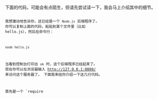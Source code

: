
<Layout title='第一章 Hello, Node.js'>
  下面的代码，可能会有点陌生，但请先尝试读一下，我会马上介绍其中的细节。

  <Code code={demo_code} lang='js' title='hello.js' showLineNumbers />

  我想激动地告诉你，这已经是一个 `Node.js` 后端程序了。
  你可以复制上面的代码，粘贴到某个文件里（比如 hello.js），然后在命令行：

  ``` bash showLineNumbers=false
  node hello.js
  ```

  当看到控制台打印出 `ok` 时，这个后端程序已经起来了。
  现在你可以在浏览器输入 http://127.0.0.1:8080/ 来访问这个服务器了。
  下面我来给你介绍一下这几行代码。

  首先是一个 `require

</Layout>
